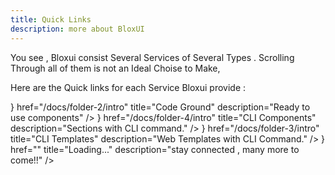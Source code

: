 ```yaml
---
title: Quick Links
description: more about BloxUI
---
```



You see , Bloxui consist Several Services of Several Types . Scrolling Through all of them is not an Ideal Choise to Make,

Here are the Quick links for each Service Bloxui provide :

<Cards>
  <Card
    icon={<svg width="24" height="24" viewBox="0 0 24 24" fill="none" xmlns="http://www.w3.org/2000/svg">
  <path d="M20 7H16V4C16 2.9 15.1 2 14 2H10C8.9 2 8 2.9 8 4V7H4C2.9 7 2 7.9 2 9V19C2 20.1 2.9 21 4 21H20C21.1 21 22 20.1 22 19V9C22 7.9 21.1 7 20 7ZM10 4H14V7H10V4ZM4 9H20V19H4V9ZM8 11H6V13H8V11ZM18 11H16V13H18V11ZM12 11H10V13H12V11Z" fill="currentColor"/>
</svg>}
    href="/docs/folder-2/intro"
    title="Code Ground"
    description="Ready to use components"
  />
  <Card
    icon={<svg width="24" height="24" viewBox="0 0 24 24" fill="none" xmlns="http://www.w3.org/2000/svg">
  <path d="M19 17H7C5.9 17 5 16.1 5 15C5 13.9 5.9 13 7 13H8C8 12.4 8.1 11.8 8.3 11.3C8.1 11.1 8 10.6 8 10C8 8.3 9.3 7 11 7C11.3 7 11.7 7 12 7.1C12.5 6.4 13.3 6 14 6C15.1 6 16 6.9 16 8C16 8.4 15.9 8.8 15.7 9.1C16.5 9.5 17 10.3 17 11C17 12.1 16.1 13 15 13H13C13 14.1 13.9 15 15 15H19C20.1 15 21 15.9 21 17C21 18.1 20.1 19 19 19H5C3.3 19 2 17.7 2 16C2 14.3 3.3 13 5 13H6C6 11.3 7.3 10 9 10C9 8.3 10.3 7 12 7C13.7 7 15 8.3 15 10H17C18.7 10 20 11.3 20 13C20 14.7 18.7 16 17 16H19C20.7 16 22 17.3 22 19C22 20.7 20.7 22 19 22H5C3.3 22 2 20.7 2 19C2 17.3 3.3 16 5 16H7C7 14.3 8.3 13 10 13H11C10.5 12.4 10 11.8 10 11C10 10.4 10.3 9.8 10.7 9.3C10.3 9.1 10 8.6 10 8C10 7.1 10.7 6.3 11.5 6.1C11.7 6 12 6 12.3 6H14C15.7 6 17 7.3 17 9C17 9.9 16.6 10.6 16 11C16.4 11.3 16.7 11.7 17 12.2C18.2 12.8 19 14 19 15C19 16.1 19.9 17 21 17C21.6 17 22 17.4 22 18C22 18.6 21.6 19 21 19H19C18.4 19 18 19.4 18 20C18 20.6 18.4 21 19 21H21C22.1 21 23 20.1 23 19C23 17.9 22.1 17 21 17H19Z" fill="currentColor"/>
</svg>}
    href="/docs/folder-4/intro"
    title="CLI Components"
    description="Sections with CLI command."
  />
  <Card
    icon={<svg width="24" height="24" viewBox="0 0 24 24" fill="none" xmlns="http://www.w3.org/2000/svg">
  <path d="M19 17H7C5.9 17 5 16.1 5 15C5 13.9 5.9 13 7 13H8C8 12.4 8.1 11.8 8.3 11.3C8.1 11.1 8 10.6 8 10C8 8.3 9.3 7 11 7C11.3 7 11.7 7 12 7.1C12.5 6.4 13.3 6 14 6C15.1 6 16 6.9 16 8C16 8.4 15.9 8.8 15.7 9.1C16.5 9.5 17 10.3 17 11C17 12.1 16.1 13 15 13H13C13 14.1 13.9 15 15 15H19C20.1 15 21 15.9 21 17C21 18.1 20.1 19 19 19H5C3.3 19 2 17.7 2 16C2 14.3 3.3 13 5 13H6C6 11.3 7.3 10 9 10C9 8.3 10.3 7 12 7C13.7 7 15 8.3 15 10H17C18.7 10 20 11.3 20 13C20 14.7 18.7 16 17 16H19C20.7 16 22 17.3 22 19C22 20.7 20.7 22 19 22H5C3.3 22 2 20.7 2 19C2 17.3 3.3 16 5 16H7C7 14.3 8.3 13 10 13H11C10.5 12.4 10 11.8 10 11C10 10.4 10.3 9.8 10.7 9.3C10.3 9.1 10 8.6 10 8C10 7.1 10.7 6.3 11.5 6.1C11.7 6 12 6 12.3 6H14C15.7 6 17 7.3 17 9C17 9.9 16.6 10.6 16 11C16.4 11.3 16.7 11.7 17 12.2C18.2 12.8 19 14 19 15C19 16.1 19.9 17 21 17C21.6 17 22 17.4 22 18C22 18.6 21.6 19 21 19H19C18.4 19 18 19.4 18 20C18 20.6 18.4 21 19 21H21C22.1 21 23 20.1 23 19C23 17.9 22.1 17 21 17H19Z" fill="currentColor"/>
</svg>}
    href="/docs/folder-3/intro"
    title="CLI Templates"
    description="Web Templates with CLI Command."
  />
  <Card
    icon={<svg width="24" height="24" viewBox="0 0 24 24" fill="none" xmlns="http://www.w3.org/2000/svg">
  <path d="M20 7H16V4C16 2.9 15.1 2 14 2H10C8.9 2 8 2.9 8 4V7H4C2.9 7 2 7.9 2 9V19C2 20.1 2.9 21 4 21H20C21.1 21 22 20.1 22 19V9C22 7.9 21.1 7 20 7ZM10 4H14V7H10V4ZM4 9H20V19H4V9ZM8 11H6V13H8V11ZM18 11H16V13H18V11ZM12 11H10V13H12V11Z" fill="currentColor"/>
</svg>}
    href=""
    title="Loading..."
    description="stay connected , many more to come!!"
  />
</Cards>